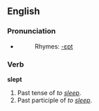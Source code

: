 ==English==

===Pronunciation===
*{{IPA|/slεpt/}}
*:Rhymes: [[Rhymes:English:-ɛpt|-ɛpt]]

===Verb===
'''slept'''

# Past tense of ''to [[sleep]]''.
# Past participle of ''to [[sleep]]''.